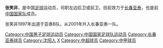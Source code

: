 {{unreferenced|time=2013-05-08T09:19:42+00:00}}
{{Football player infobox
| playername = 张笑非
| fullname = 张笑非
| englishfullname = Zhang Xiaofei
| countryofbirth = {{CHN}}
| cityofbirth = [[辽宁|辽宁]][[沈阳|沈阳]]
| dateofbirth = {{birth date and age|1982|7|11}}
| height = {{height|m=1.79}}
| position = 前卫/后卫
| currentclub = [[长春亚泰|长春亚泰]]
| clubnumber = 23
| youthyears = <br/>1996-2000年
| youthclubs = 辽宁体院<br/>[[长春亚泰|长春亚泰]]
| years = 2001-
| clubs = [[长春亚泰|长春亚泰]]
| caps(goals) = 419 (3)
| nationalyears = 2007-2009年
| nationalteam = {{fb|CHN}}
| nationalcaps(goals) = 7 (0)
|}}
'''张笑非'''{{BD|1982年|7月11日|||Z}}，是中国[[足球|足球]]运动员，司职左边后卫或前卫，目前效力于[[长春亚泰|长春亚泰]]，也是前[[中国国家足球队|中国国家队]]成员。

张笑非1997年出道于亚泰B队，从2001年升入长春亚泰一队。

{{2004年长春亚泰名单}}
{{2009年长春亚泰名单}}
{{2010年中超分类名单长春}}
{{2011年中超分类名单长春}}
{{2012年中超分类名单长春}}
{{2013年中超分类名单长春}}
{{2014年中超分类名单长春}}
{{2015年中超分类名单长春}}
{{2016年中超分类名单长春}}
{{2017年中超分类名单长春}}
{{2018年中超分类名单长春}}

{{DEFAULTSORT:ZHANG Xiaofei}}
[[Category:中国男子足球运动员|Category:中国男子足球运动员]]
[[Category:中国国家足球队运动员|Category:中国国家足球队运动员]]
[[Category:长春亚泰球员|Category:长春亚泰球员]]
[[Category:沈阳人|Category:沈阳人]]
[[Category:张姓|X]]
[[Category:中超球员|Category:中超球员]]
[[Category:中甲球员|Category:中甲球员]]